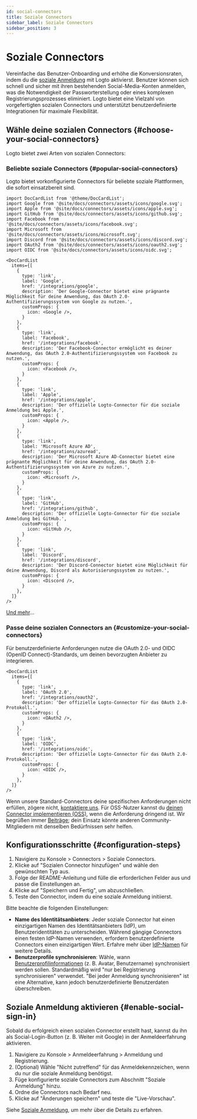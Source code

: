 ```yaml
---
id: social-connectors
title: Soziale Connectors
sidebar_label: Soziale Connectors
sidebar_position: 3
---
```


# Soziale Connectors

Vereinfache das Benutzer-Onboarding und erhöhe die Konversionsraten, indem du die [soziale Anmeldung](/end-user-flows/sign-up-and-sign-in/social-sign-in) mit Logto aktivierst. Benutzer können sich schnell und sicher mit ihren bestehenden Social-Media-Konten anmelden, was die Notwendigkeit der Passworterstellung oder eines komplexen Registrierungsprozesses eliminiert. Logto bietet eine Vielzahl von vorgefertigten sozialen Connectors und unterstützt benutzerdefinierte Integrationen für maximale Flexibilität.

## Wähle deine sozialen Connectors \{#choose-your-social-connectors}

Logto bietet zwei Arten von sozialen Connectors:

### Beliebte soziale Connectors \{#popular-social-connectors}

Logto bietet vorkonfigurierte Connectors für beliebte soziale Plattformen, die sofort einsatzbereit sind.

```mdx-code-block
import DocCardList from '@theme/DocCardList';
import Google from '@site/docs/connectors/assets/icons/google.svg';
import Apple from '@site/docs/connectors/assets/icons/apple.svg';
import GitHub from '@site/docs/connectors/assets/icons/github.svg';
import Facebook from '@site/docs/connectors/assets/icons/facebook.svg';
import Microsoft from '@site/docs/connectors/assets/icons/microsoft.svg';
import Discord from '@site/docs/connectors/assets/icons/discord.svg';
import OAuth2 from '@site/docs/connectors/assets/icons/oauth2.svg';
import OIDC from '@site/docs/connectors/assets/icons/oidc.svg';

<DocCardList
  items={[
    {
      type: 'link',
      label: 'Google',
      href: '/integrations/google',
      description: 'Der Google-Connector bietet eine prägnante Möglichkeit für deine Anwendung, das OAuth 2.0-Authentifizierungssystem von Google zu nutzen.',
      customProps: {
        icon: <Google />,
      }
    },
    {
      type: 'link',
      label: 'Facebook',
      href: '/integrations/facebook',
      description: 'Der Facebook-Connector ermöglicht es deiner Anwendung, das OAuth 2.0-Authentifizierungssystem von Facebook zu nutzen.',
      customProps: {
        icon: <Facebook />,
      }
    },
    {
      type: 'link',
      label: 'Apple',
      href: '/integrations/apple',
      description: 'Der offizielle Logto-Connector für die soziale Anmeldung bei Apple.',
      customProps: {
        icon: <Apple />,
      }
    },
    {
      type: 'link',
      label: 'Microsoft Azure AD',
      href: '/integrations/azuread',
      description: 'Der Microsoft Azure AD-Connector bietet eine prägnante Möglichkeit für deine Anwendung, das OAuth 2.0-Authentifizierungssystem von Azure zu nutzen.',
      customProps: {
        icon: <Microsoft />,
      }
    },
    {
      type: 'link',
      label: 'GitHub',
      href: '/integrations/github',
      description: 'Der offizielle Logto-Connector für die soziale Anmeldung bei GitHub.',
      customProps: {
        icon: <GitHub />,
      }
    },
    {
      type: 'link',
      label: 'Discord',
      href: '/integrations/discord',
      description: 'Der Discord-Connector bietet eine Möglichkeit für deine Anwendung, Discord als Autorisierungssystem zu nutzen.',
      customProps: {
        icon: <Discord />,
      }
    },
  ]}
/>
```

[Und mehr](/integrations)...

### Passe deine sozialen Connectors an \{#customize-your-social-connectors}

Für benutzerdefinierte Anforderungen nutze die OAuth 2.0- und OIDC (OpenID Connect)-Standards, um deinen bevorzugten Anbieter zu integrieren.

```mdx-code-block
<DocCardList
  items={[
    {
      type: 'link',
      label: 'OAuth 2.0',
      href: '/integrations/oauth2',
      description: 'Der offizielle Logto-Connector für das OAuth 2.0-Protokoll.',
      customProps: {
        icon: <OAuth2 />,
      }
    },
    {
      type: 'link',
      label: 'OIDC',
      href: '/integrations/oidc',
      description: 'Der offizielle Logto-Connector für das OAuth 2.0-Protokoll.',
      customProps: {
        icon: <OIDC />,
      }
    },
  ]}
/>
```

Wenn unsere Standard-Connectors deine spezifischen Anforderungen nicht erfüllen, zögere nicht, [kontaktiere uns](https://logto.productlane.com/roadmap). Für OSS-Nutzer kannst du [deinen Connector implementieren (OSS)](/logto-oss/develop-your-connector/implement-connectors#build-a-social-connector), wenn die Anforderung dringend ist. Wir begrüßen immer [Beiträge](/logto-oss/contribution); dein Einsatz könnte anderen Community-Mitgliedern mit denselben Bedürfnissen sehr helfen.

## Konfigurationsschritte \{#configuration-steps}

1. Navigiere zu <CloudLink to="/connectors/social">Konsole > Connectors > Soziale Connectors</CloudLink>.
2. Klicke auf "Sozialen Connector hinzufügen" und wähle den gewünschten Typ aus.
3. Folge der README-Anleitung und fülle die erforderlichen Felder aus und passe die Einstellungen an.
4. Klicke auf "Speichern und Fertig", um abzuschließen.
5. Teste den Connector, indem du eine soziale Anmeldung initiierst.

Bitte beachte die folgenden Einstellungen:

- **Name des Identitätsanbieters**: Jeder soziale Connector hat einen einzigartigen Namen des Identitätsanbieters (IdP), um Benutzeridentitäten zu unterscheiden. Während gängige Connectors einen festen IdP-Namen verwenden, erfordern benutzerdefinierte Connectors einen einzigartigen Wert. Erfahre mehr über [IdP-Namen](/connectors/connector-data-structure#target-identity-provider-name) für weitere Details.
- **Benutzerprofile synchronisieren**: Wähle, wann [Benutzerprofilinformationen](/user-management/user-data#social-identities) (z. B. Avatar, Benutzername) synchronisiert werden sollen. Standardmäßig wird "nur bei Registrierung synchronisieren" verwendet. "Bei jeder Anmeldung synchronisieren" ist eine Alternative, kann jedoch benutzerdefinierte Benutzerdaten überschreiben.

## Soziale Anmeldung aktivieren \{#enable-social-sign-in}

Sobald du erfolgreich einen sozialen Connector erstellt hast, kannst du ihn als Social-Login-Button (z. B. Weiter mit Google) in der Anmeldeerfahrung aktivieren.

1. Navigiere zu <CloudLink to="/sign-in-experience/sign-up-and-sign-in">Konsole > Anmeldeerfahrung > Anmeldung und Registrierung</CloudLink>.
2. (Optional) Wähle "Nicht zutreffend" für das Anmeldekennzeichen, wenn du nur die soziale Anmeldung benötigst.
3. Füge konfigurierte soziale Connectors zum Abschnitt "Soziale Anmeldung" hinzu.
4. Ordne die Connectors nach Bedarf neu.
5. Klicke auf "Änderungen speichern" und teste die "Live-Vorschau".

Siehe [Soziale Anmeldung](/end-user-flows/sign-up-and-sign-in/social-sign-in), um mehr über die Details zu erfahren.
